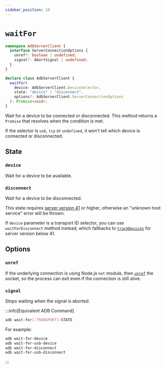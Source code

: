 ```yaml
---
sidebar_position: 10
---
```


# `waitFor`

```ts
namespace AdbServerClient {
  interface ServerConnectionOptions {
    unref?: boolean | undefined;
    signal?: AbortSignal | undefined;
  }
}

declare class AdbServerClient {
  waitFor(
    device: AdbServerClient.DeviceSelector,
    state: "device" | "disconnect",
    options?: AdbServerClient.ServerConnectionOptions
  ): Promise<void>;
}
```

Wait for a device to be connected or disconnected. This method returns a `Promise` that resolves when the condition is met.

If the selector is `usb`, `tcp` or `undefined`, it won't tell which device is connected or disconnected.

## State

### `device`

Wait for a device to be available.

### `disconnect`

Wait for a device to be disconnected.

This state requires [server version 41](../../internal/version.mdx#v41) or higher, otherwise an "unknown host service" error will be thrown.

If `device` parameter is a transport ID selector, you can use `waitForDisconnect` method instead, which fallbacks to [`trackDevices`](./track-devices.mdx) for server version below 41.

## Options

### `unref`

If the underlying connection is using Node.js `net` module, then [`unref`](https://nodejs.org/api/net.html#socketunref) the socket, so the process can exit even if the connection is still alive.

### `signal`

Stops waiting when the signal is aborted.

:::info[Equivalent ADB Command]

```sh
adb wait-for[-TRANSPORT]-STATE
```

For example:

```sh
adb wait-for-device
adb wait-for-usb-device
adb wait-for-disconnect
adb wait-for-usb-disconnect
```

:::
